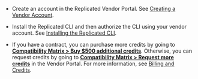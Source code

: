 * Create an account in the Replicated Vendor Portal. See [Creating a Vendor Account](/vendor/vendor-portal-creating-account).

* Install the Replicated CLI and then authorize the CLI using your vendor account. See [Installing the Replicated CLI](/reference/replicated-cli-installing).

* If you have a contract, you can purchase more credits by going to [**Compatibility Matrix > Buy $500 additional credits**](https://vendor.replicated.com/compatibility-matrix). Otherwise, you can request credits by going to [**Compatibility Matrix > Request more credits**](https://vendor.replicated.com/compatibility-matrix) in the Vendor Portal. For more information, see [Billing and Credits](/vendor/testing-about#billing-and-credits).
